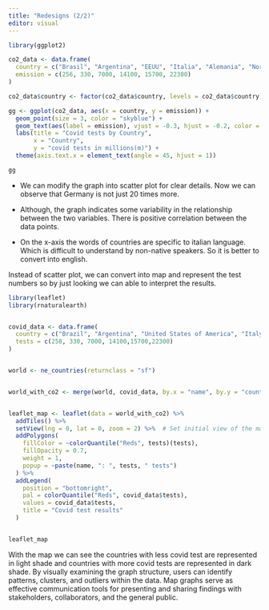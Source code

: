 ```yaml
---
title: "Redesigns (2/2)"
editor: visual
---
```


```r

library(ggplot2)

co2_data <- data.frame(
  country = c("Brasil", "Argentina", "EEUU", "Italia", "Alemania", "Norurga"),
  emission = c(256, 330, 7000, 14100, 15700, 22300)
)

co2_data$country <- factor(co2_data$country, levels = co2_data$country)

gg <- ggplot(co2_data, aes(x = country, y = emission)) +
  geom_point(size = 3, color = "skyblue") +
  geom_text(aes(label = emission), vjust = -0.3, hjust = -0.2, color = "black") +  # Add labels
  labs(title = "Covid tests by Country",
       x = "Country",
       y = "covid tests in millions(m)") +
  theme(axis.text.x = element_text(angle = 45, hjust = 1))

gg

```

-   We can modify the graph into scatter plot for clear details. Now we can observe that Germany is not just 20 times more.

-   Although, the graph indicates some variability in the relationship between the two variables. There is positive correlation between the data points.

-   On the x-axis the words of countries are specific to italian language. Which is difficult to understand by non-native speakers. So it is better to convert into english.

Instead of scatter plot, we can convert into map and represent the test numbers so by just looking we can able to interpret the results.

```r
library(leaflet)
library(rnaturalearth)


covid_data <- data.frame(
  country = c("Brazil", "Argentina", "United States of America", "Italy","Germany","Norway"),
  tests = c(258, 330, 7000, 14100,15700,22300)
)


world <- ne_countries(returnclass = "sf")


world_with_co2 <- merge(world, covid_data, by.x = "name", by.y = "country", all.x = TRUE)


leaflet_map <- leaflet(data = world_with_co2) %>%
  addTiles() %>%
  setView(lng = 0, lat = 0, zoom = 2) %>%  # Set initial view of the map
  addPolygons(
    fillColor = ~colorQuantile("Reds", tests)(tests),
    fillOpacity = 0.7,
    weight = 1,
    popup = ~paste(name, ": ", tests, " tests")
  ) %>%
  addLegend(
    position = "bottomright",
    pal = colorQuantile("Reds", covid_data$tests),
    values = covid_data$tests,
    title = "Covid test results"
  )


leaflet_map
```

With the map we can see the countries with less covid test are represented in light shade and countries with more covid tests are represented in dark shade. By visually examining the graph structure, users can identify patterns, clusters, and outliers within the data. Map graphs serve as effective communication tools for presenting and sharing findings with stakeholders, collaborators, and the general public.
